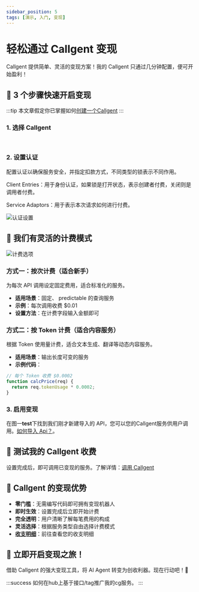 ```yaml
---
sidebar_position: 5
tags: [演示, 入门, 变现]
---
```


# 轻松通过 Callgent 变现

Callgent 提供简单、灵活的变现方案！我的 Callgent 只通过几分钟配置，便可开始盈利！

## 🚀 3 个步骤快速开启变现

:::tip
本文章假定你已掌握如何[创建一个Callgent](/docs/quick-start/create-a-new-callgent)
:::


### 1. 选择 Callgent

<pre>
<SelectCallgent />
</pre>

### 2. 设置认证
配置认证以确保服务安全，并指定扣款方式，不同类型的锁表示不同作用。

Client Entries：用于身份认证，如果锁是打开状态，表示创建者付费，关闭则是调用者付费。

Service Adaptors：用于表示本次请求如何进行付费。

![认证设置](/img/tutorials/auth.jpg)

## 💸 我们有灵活的计费模式

![计费选项](/img/tutorials/pricing.jpg)

### 方式一：按次计费（适合新手）
为每次 API 调用设定固定费用，适合标准化的服务。

- **适用场景**：固定、 predictable 的查询服务
- **示例**：每次调用收费 $0.01
- **设置方法**：在计费字段输入金额即可

### 方式二：按 Token 计费（适合内容服务）
根据 Token 使用量计费，适合文本生成、翻译等动态内容服务。

- **适用场景**：输出长度可变的服务
- **示例代码**：
```javascript
// 每个 Token 收费 $0.0002
function calcPrice(req) {
  return req.tokenUsage * 0.0002;
}
```

### 3. 启用变现
在图一**test**下找到我们刚才新建导入的 API，您可以<Publish name='发布' />您的Callgent服务供用户调用。<a href="/solutions/showcase/user-as-a-service/service-design" target="_blank">如何导入 Api？</a>。


## 🔗 测试我的 Callgent 收费
设置完成后，即可调用已变现的服务。了解详情：[调用 Callgent](/docs/quick-start/call-the-callgent)

## 🌟 Callgent 的变现优势
- **零门槛**：无需编写代码即可拥有变现机器人
- **即时生效**：设置完成后立即开始计费
- **完全透明**：用户清晰了解每笔费用的构成
- **灵活选择**：根据服务类型自由选择计费模式
- **[收支明细](/redirect?app=billing)**：前往查看您的收支明细

## 🎉 立即开启变现之旅！
借助 Callgent 的强大变现工具，将 AI Agent 转变为创收利器。现在行动吧！🚀

:::success
如何在hub上基于接口/tag推广我的cg服务。
:::